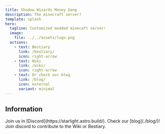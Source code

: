 ```yaml
---
title: Shadow Wizards Money Gang
description: The minecraft server?
template: splash
hero:
  tagline: Customized modded minecaft server!
  image:
    file: ../../assets/logo.png
  actions:
    - text: Bestiary
      link: /bestiary/
      icon: right-arrow
    - text: Wiki
      link: /wiki/
      icon: right-arrow
    - text: Or check our blog
      link: /blog/
      icon: external
      variant: minimal
---
```




## Information

<CardGrid>
	<Card title="Server Status" icon="add-document">
		<ServerStatus />
	</Card>
	<Card title="Contact" icon="pencil">
		Join us in [Discord](https://starlight.astro.build/).
	</Card>
	<Card title="News" icon="open-book">
		Check our [blog](./blog/)!
	</Card>
		<Card title="Contribute!" icon="setting">
		Join discord to contribute to the Wiki or Bestiary.
	</Card>
</CardGrid>
